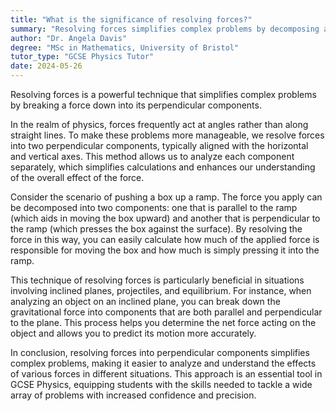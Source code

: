 ```yaml
---
title: "What is the significance of resolving forces?"
summary: "Resolving forces simplifies complex problems by decomposing a force into its perpendicular components, making analysis and problem-solving more manageable."
author: "Dr. Angela Davis"
degree: "MSc in Mathematics, University of Bristol"
tutor_type: "GCSE Physics Tutor"
date: 2024-05-26
---
```


Resolving forces is a powerful technique that simplifies complex problems by breaking a force down into its perpendicular components.

In the realm of physics, forces frequently act at angles rather than along straight lines. To make these problems more manageable, we resolve forces into two perpendicular components, typically aligned with the horizontal and vertical axes. This method allows us to analyze each component separately, which simplifies calculations and enhances our understanding of the overall effect of the force.

Consider the scenario of pushing a box up a ramp. The force you apply can be decomposed into two components: one that is parallel to the ramp (which aids in moving the box upward) and another that is perpendicular to the ramp (which presses the box against the surface). By resolving the force in this way, you can easily calculate how much of the applied force is responsible for moving the box and how much is simply pressing it into the ramp.

This technique of resolving forces is particularly beneficial in situations involving inclined planes, projectiles, and equilibrium. For instance, when analyzing an object on an inclined plane, you can break down the gravitational force into components that are both parallel and perpendicular to the plane. This process helps you determine the net force acting on the object and allows you to predict its motion more accurately.

In conclusion, resolving forces into perpendicular components simplifies complex problems, making it easier to analyze and understand the effects of various forces in different situations. This approach is an essential tool in GCSE Physics, equipping students with the skills needed to tackle a wide array of problems with increased confidence and precision.
    